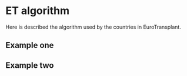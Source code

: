# ET algorithm

Here is described the algorithm used by the countries in EuroTransplant.

## Example one

## Example two
